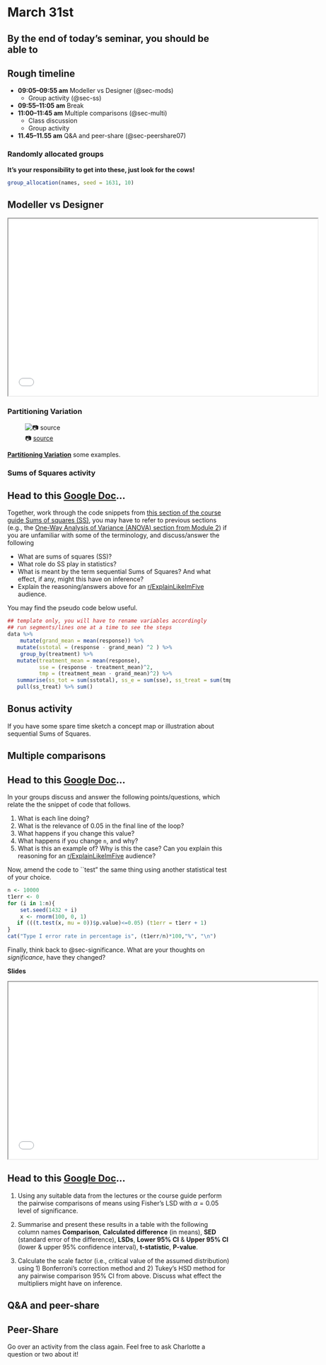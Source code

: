 # March 31st

::: {.callout-tip}
## By the end of today's seminar, you should be able to


:::


## Rough timeline

 + **09:05–09:55 am** Modeller vs Designer (@sec-mods)
   - Group activity (@sec-ss)
   
 + **09:55–11:05 am** Break
 + **11:00–11:45 am** Multiple comparisons (@sec-multi)
   - Class discussion 
   - Group activity 
 
 + **11.45–11.55 am** Q&A and peer-share (@sec-peershare07)

   
### Randomly allocated groups

**It's your responsibility to get into these, just look for the cows!**

```r
group_allocation(names, seed = 1631, 10)
```


## Modeller vs Designer {#sec-mods}

<p align="center">
<iframe src="slides/05-01_modller-vs-designer.pdf" height="400" width="700" title="Modeller-vs-Designer slides"></iframe>
</p>


### Partitioning Variation

![📷 [source](Adobe Stock)](runsheets/img/well.jpg)

[**Partitioning Variation**](https://canvas.auckland.ac.nz/courses/120054/files/15015121?module_item_id=2581434) some examples.






### Sums of Squares activity {#sec-ss}

:::{.callout-warning icon=false}
## <i class="fa fa-question-circle" aria-hidden="true"></i> <i class="fa fa-users" aria-hidden="true"></i> <i class="fa fa-pencil-square" aria-hidden="true"></i> Head to this [Google Doc](https://docs.google.com/document/d/1Hby1zVqv39pZSaXwBifZ7W_Mz9fmTWYP8LQ6U8BUQ54/edit?usp=sharing)...

Together, work through the code snippets from [this section of the course guide Sums of squares (SS)](https://biosci738.github.io/BIOSCI738/modelling-experimental-data.html#sums-of-squares-ss), you may have to refer to previous sections (e.g., the [One-Way Analysis of Variance (ANOVA) section from Module 2](https://biosci738.github.io/BIOSCI738/parametric-hypothesis-testing.html#one-way-analysis-of-variance-anova)) if you are unfamiliar with some of the terminology, and discuss/answer the following

 + What are sums of squares (SS)?
 + What role do SS play in statistics?
 + What is meant by the term sequential Sums of Squares? And what effect, if any, might this have on inference?
 + Explain the reasoning/answers above for an [r/ExplainLikeImFive](https://www.reddit.com/r/explainlikeimfive/?rdt=41742) audience.

You may find the pseudo code below useful.

```r
## template only, you will have to rename variables accordingly
## run segments/lines one at a time to see the steps
data %>% 
    mutate(grand_mean = mean(response)) %>%
   mutate(sstotal = (response - grand_mean) ^2 ) %>%
    group_by(treatment) %>%
   mutate(treatment_mean = mean(response),
          sse = (response - treatment_mean)^2,
          tmp = (treatment_mean - grand_mean)^2) %>%
   summarise(ss_tot = sum(sstotal), ss_e = sum(sse), ss_treat = sum(tmp)) %>%
   pull(ss_treat) %>% sum()
```

:::

::: {.callout-note}
## Bonus activity 
If you have some spare time sketch a concept map or illustration about sequential Sums of Squares.
:::


## Multiple comparisons {#sec-multi}


:::{.callout-warning icon=false}
## <i class="fa fa-question-circle" aria-hidden="true"></i> <i class="fa fa-users" aria-hidden="true"></i> <i class="fa fa-pencil-square" aria-hidden="true"></i> Head to this [Google Doc](https://docs.google.com/document/d/1Hby1zVqv39pZSaXwBifZ7W_Mz9fmTWYP8LQ6U8BUQ54/edit?usp=sharing)...

In your groups discuss and answer the following points/questions, which relate the the snippet of code that follows.

 1. What is each line doing? 
 2. What is the relevance of 0.05  in the final line of the loop?
 3. What happens if you change this value?
 4. What happens if you change `n`, and why?
 5. What is this an example of? Why is this the case? Can you explain this reasoning for an [r/ExplainLikeImFive](https://www.reddit.com/r/explainlikeimfive/?rdt=41742) audience?

Now, amend the code to ``test" the same thing using another statistical test of your choice.
 
```r
n <- 10000
t1err <- 0
for (i in 1:n){
    set.seed(1432 + i)
    x <- rnorm(100, 0, 1)
   if (((t.test(x, mu = 0))$p.value)<=0.05) (t1err = t1err + 1)
}
cat("Type I error rate in percentage is", (t1err/n)*100,"%", "\n")

```

Finally, think back to @sec-significance. What are your thoughts on *significance*, have they changed?

:::

**Slides**

<p align="center">
<iframe src="slides/05-02_multiple-comparisons.pdf" height="400" width="700" title="Modeller-vs-Designer slides"></iframe>
</p>

:::{.callout-warning icon=false}
## <i class="fa fa-question-circle" aria-hidden="true"></i> <i class="fa fa-users" aria-hidden="true"></i> <i class="fa fa-pencil-square" aria-hidden="true"></i> Head to this [Google Doc](https://docs.google.com/document/d/1Hby1zVqv39pZSaXwBifZ7W_Mz9fmTWYP8LQ6U8BUQ54/edit?usp=sharing)...

1. Using any suitable data from the lectures or the course guide perform the pairwise comparisons of means using Fisher’s LSD with $\alpha = 0.05$ level of significance. 

2. Summarise and present these results in a table with the following column names **Comparison**, **Calculated difference** (in means), **SED** (standard error of the difference), **LSDs**, **Lower 95\% CI** &  **Upper 95\% CI** (lower & upper 95\% confidence interval), **t-statistic**, **P-value**.

3. Calculate the scale factor (i.e., critical value of the assumed distribution) using 1) Bonferroni's correction method and 2) Tukey's HSD method for any pairwise comparison 95\% CI from above. Discuss what effect the multipliers might have on inference.
:::

## Q&A and peer-share {#sec-peershare07}

:::{.callout-warning icon=false}
## <i class="fa fa-question-circle" aria-hidden="true"></i> <i class="fa fa-users" aria-hidden="true"></i> <i class="fa fa-pencil-square" aria-hidden="true"></i> Peer-Share
Go over an activity from the class again. Feel free to ask Charlotte a question or two about it!
:::
